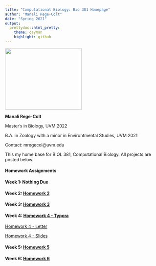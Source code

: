 ```yaml
---
title: "Computational Biology: Bio 381 Homepage"
author: "Manali Rege-Colt"
date: "Spring 2021"
output: 
  prettydoc::html_pretty:
    theme: cayman
    highlight: github
---
```


<img src="IMG_0690.jpg" width = "250" height ="200" /> 

**Manali Rege-Colt**

Master's in Biology, UVM 2022

B.A. in Zoology with a minor in Environtmental Studies, UVM 2021

Contact: mregecol@uvm.edu


This my home base for BIOL 381, Computational Biology. All projects are posted below. 

#### Homework Assignments

#### Week 1: **Nothing Due**

#### Week 2: [ Homework 2](Homework_2.html)

#### Week 3: [ Homework 3](Homework-_3.html)

#### Week 4: [Homework 4 - Typora](Homework_4.html)
             
[Homework 4 - Letter](Homework_4Letter.pdf) 

[Homework 4 - Slides](Homework_4Slides.pdf)

#### Week 5: [Homework 5](Homework_5.html)

#### Week 6: [Homework 6](Homework_6.html)
